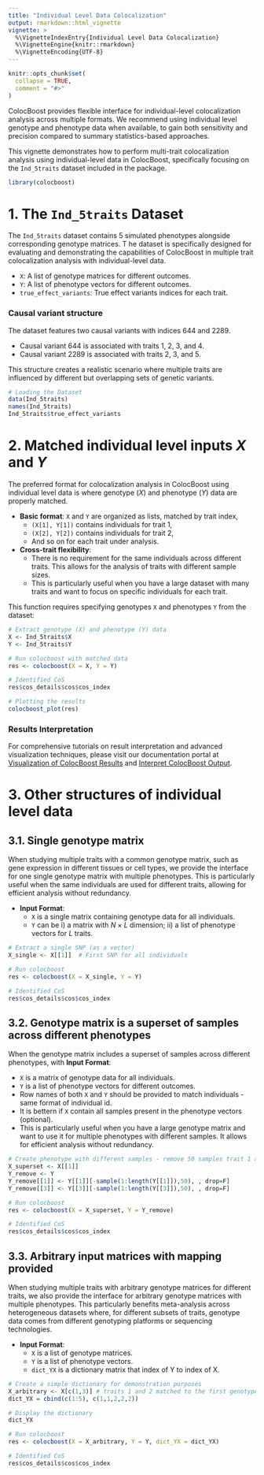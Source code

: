 ```yaml
---
title: "Individual Level Data Colocalization"
output: rmarkdown::html_vignette
vignette: >
  %\VignetteIndexEntry{Individual Level Data Colocalization}
  %\VignetteEngine{knitr::rmarkdown}
  %\VignetteEncoding{UTF-8}
---
```


```r
knitr::opts_chunk$set(
  collapse = TRUE,
  comment = "#>"
)
```


ColocBoost provides flexible interface for individual-level colocalization analysis across multiple formats. 
We recommend using individual level genotype and phenotype data when available, to gain both sensitivity and precision compared to summary statistics-based approaches.

This vignette demonstrates how to perform multi-trait colocalization analysis using individual-level data in ColocBoost, 
specifically focusing on the `Ind_5traits` dataset included in the package.


```r
library(colocboost)
```


# 1. The `Ind_5traits` Dataset


The `Ind_5traits` dataset contains 5 simulated phenotypes alongside corresponding genotype matrices. T
he dataset is specifically designed for evaluating and demonstrating the capabilities of ColocBoost in multiple trait colocalization analysis with individual-level data.

- `X`: A list of genotype matrices for different outcomes. 
- `Y`: A list of phenotype vectors for different outcomes. 
- `true_effect_variants`: True effect variants indices for each trait.

### Causal variant structure
The dataset features two causal variants with indices 644 and 2289.

- Causal variant 644 is associated with traits 1, 2, 3, and 4.
- Causal variant 2289 is associated with traits 2, 3, and 5.

This structure creates a realistic scenario where multiple traits are influenced by different but overlapping sets of genetic variants.


```r
# Loading the Dataset
data(Ind_5traits)
names(Ind_5traits)
Ind_5traits$true_effect_variants
```


# 2. Matched individual level inputs $X$ and $Y$


The preferred format for colocalization analysis in ColocBoost using individual level data is where genotype ($X$) and phenotype ($Y$) data are properly matched.

- **Basic format**: `X` and `Y` are organized as lists, matched by trait index,
    - `(X[1], Y[1])` contains individuals for trait 1,
    - `(X[2], Y[2])` contains individuals for trait 2,
    - And so on for each trait under analysis.
- **Cross-trait flexibility**: 
    - There is no requirement for the same individuals across different traits. This allows for the analysis of traits with different sample sizes.
    - This is particularly useful when you have a large dataset with many traits and want to focus on specific individuals for each trait.


This function requires specifying genotypes `X` and phenotypes `Y` from the dataset:
```r
# Extract genotype (X) and phenotype (Y) data
X <- Ind_5traits$X
Y <- Ind_5traits$Y

# Run colocboost with matched data
res <- colocboost(X = X, Y = Y)

# Identified CoS
res$cos_details$cos$cos_index

# Plotting the results
colocboost_plot(res)
```


### Results Interpretation

For comprehensive tutorials on result interpretation and advanced visualization techniques, please visit our documentation portal 
at [Visualization of ColocBoost Results](https://statfungen.github.io/colocboost/articles/Visualization_ColocBoost_Output.html) and
[Interpret ColocBoost Output](https://statfungen.github.io/colocboost/articles/Interpret_ColocBoost_Output.html).


# 3. Other structures of individual level data

## 3.1. Single genotype matrix

When studying multiple traits with a common genotype matrix, such as gene expression in different tissues or cell types, 
we provide the interface for one single genotype matrix with multiple phenotypes. 
This is particularly useful when the same individuals are used for different traits, allowing for efficient analysis without redundancy.

- **Input Format**:
    - `X` is a single matrix containing genotype data for all individuals. 
    - `Y` can be i) a matrix with $N \times L$ dimension; ii) a list of phenotype vectors for $L$ traits.


```r
# Extract a single SNP (as a vector)
X_single <- X[[1]]  # First SNP for all individuals

# Run colocboost
res <- colocboost(X = X_single, Y = Y)

# Identified CoS
res$cos_details$cos$cos_index
```


## 3.2. Genotype matrix is a superset of samples across different phenotypes

When the genotype matrix includes a superset of samples across different phenotypes, with **Input Format**:

- `X` is a matrix of genotype data for all individuals.
- `Y` is a list of phenotype vectors for different outcomes.
- Row names of both `X` and `Y` should be provided to match individuals - same format of individual id.
- It is bettern if `X` contain all samples present in the phenotype vectors (optional).
- This is particularly useful when you have a large genotype matrix and want to use it for multiple phenotypes with different samples. 
It allows for efficient analysis without redundancy.


```r
# Create phenotype with different samples - remove 50 samples trait 1 and trait 3.
X_superset <- X[[1]] 
Y_remove <- Y
Y_remove[[1]] <- Y[[1]][-sample(1:length(Y[[1]]),50), , drop=F]
Y_remove[[3]] <- Y[[3]][-sample(1:length(Y[[3]]),50), , drop=F]

# Run colocboost
res <- colocboost(X = X_superset, Y = Y_remove)

# Identified CoS
res$cos_details$cos$cos_index
```




## 3.3. Arbitrary input matrices with mapping provided

When studying multiple traits with arbitrary genotype matrices for different traits, 
we also provide the interface for arbitrary genotype matrices with multiple phenotypes. 
This particularly benefits meta-analysis across heterogeneous datasets where, for different subsets of traits,
genotype data comes from different genotyping platforms or sequencing technologies.

- **Input Format**:
    - `X` is a list of genotype matrices.
    - `Y` is a list of phenotype vectors.
    - `dict_YX` is a dictionary matrix that index of Y to index of X.


```r
# Create a simple dictionary for demonstration purposes
X_arbitrary <- X[c(1,3)] # traits 1 and 2 matched to the first genotype matrix; traits 3,4,5 matched to the third genotype matrix.
dict_YX = cbind(c(1:5), c(1,1,2,2,2))

# Display the dictionary
dict_YX

# Run colocboost
res <- colocboost(X = X_arbitrary, Y = Y, dict_YX = dict_YX)

# Identified CoS
res$cos_details$cos$cos_index
```